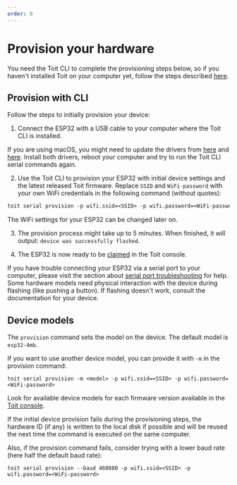 ```yaml
---
order: 0
---
```


# Provision your hardware

You need the Toit CLI to complete the provisioning steps below, so if you haven't installed Toit on your computer yet, follow the steps described [here](../../installation/toitcli).

## Provision with CLI

Follow the steps to initially provision your device:

1. Connect the ESP32 with a USB cable to your computer where the Toit CLI is installed.

<Note type="warning" title="Drivers for macOS">

If you are using macOS, you might need to update the drivers from
[here](https://ftdichip.com/drivers/vcp-drivers/) and 
[here](https://www.silabs.com/developers/usb-to-uart-bridge-vcp-drivers). 
Install both drivers, reboot your computer and try to run the Toit CLI serial commands again.

</Note>

2. Use the Toit CLI to provision your ESP32 with initial device settings and the latest released Toit firmware.
Replace `SSID` and `WiFi-password` with your own WiFi credentials in the following command (without quotes):

  ```txt
  toit serial provision -p wifi.ssid=<SSID> -p wifi.password=<WiFi-password>
  ```

  The WiFi settings for your ESP32 can be changed later on.

3. The provision process might take up to 5 minutes. When finished, it will output: `device was successfully flashed`.

4. The ESP32 is now ready to be [claimed](../claim) in the Toit console.

<Note title="Troubleshooting">

If you have trouble connecting your ESP32 via a serial port to your computer, please visit the section about 
[serial port troubleshooting](../serialport) for help.
Some hardware models need physical interaction with the device during flashing (like pushing a button). If flashing doesn't work, consult the documentation for your device.

</Note>

## Device models

The `provision` command sets the model on the device. The default model is `esp32-4mb`.

If you want to use another device model, you can provide it with `-m` in the provision command:

```shell
toit serial provision -m <model> -p wifi.ssid=<SSID> -p wifi.password=<WiFi-password>
```

Look for available device models for each firmware version available in the <a href="https://console.toit.io/organization/firmware" target="_blank">Toit console</a>.

<Note title="Problems with provision">
    
If the initial device provision fails during the provisioning steps, the hardware ID (if any) is written to the local disk if possible and will be reused the next time the command is executed on the same computer.

Also, if the provision command fails, consider trying with a lower baud rate (here half the default baud rate):

```shell
toit serial provision --baud 460800 -p wifi.ssid=<SSID> -p wifi.password=<WiFi-password>
```
</Note>    
